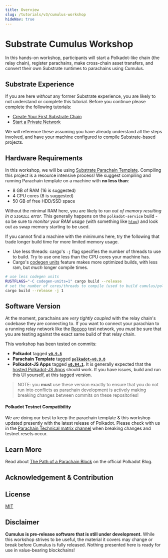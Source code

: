 ```yaml
---
title: Overview
slug: /tutorials/v3/cumulus-workshop
hideNav: true
---
```


# Substrate Cumulus Workshop

In this hands-on workshop, participants will start a Polkadot-like chain (the relay chain), register
parachains, make cross-chain asset transfers, and convert their own Substrate runtimes to parachains
using Cumulus.

## Substrate Experience

If you are here _without_ any former Substrate experience, you are likely to not understand or
complete this tutorial. Before you continue please complete the following tutorials:

- [Create Your First Substrate Chain](https://substrate.dev/docs/en/tutorials/create-your-first-substrate-chain/)
- [Start a Private Network](https://substrate.dev/docs/en/tutorials/start-a-private-network/)

We will reference these assuming you have already understand all the steps involved, and
have your machine configured to compile Substrate-based projects.

## Hardware Requirements

In this workshop, we will be using [Substrate Parachain Template](https://github.com/substrate-developer-hub/substrate-parachain-template). Compiling this project is a resource intensive
process! We suggest compiling and running Parachain template on a machine with **no less than**:

- 8 GB of RAM (16 is suggested)
- 4 CPU cores (8 is suggested)
- 50 GB of free HDD/SSD space

Without the minimal RAM here, you are likely to _run out of memory resulting in a `SIGKILL`
error_. This generally happens on the `polkadot-service` build - so be sure to _monitor your RAM
usage_ (with something like [`htop`](https://htop.dev/)) and look out as swap memory starting to be
used.

If you cannot find a machine with the minimums here, try the following that trade longer build
time for more limited memory usage.

- Use less threads: cargo's `-j` flag specifies the number of threads to use to build. Try to use one less than the CPU cores your machine has.
- Cargo's [codegen units](https://doc.rust-lang.org/cargo/reference/profiles.html#codegen-units)
  feature makes more optimized builds, with less ram, but _much_ longer compile times.

```bash
# use less codegen units
RUSTFLAGS="-C codegen-units=1" cargo build --release
# set the number of cores/threads to compile (used to build cumulus/polkadot on rpi 3)
cargo build --release -j 1
```

## Software Version

At the moment, parachains are _very tightly coupled_ with the relay chain's codebase they are
connecting to. If you want to connect your parachian to a running relay network like the
[Rococo](https://wiki.polkadot.network/docs/en/build-parachains-rococo) test network, you _must_ be
sure that you are testing against the exact same build of that relay chain.

This workshop has been tested on commits:

- **Polkadot** tagged [**`v0.9.8`**](https://github.com/paritytech/polkadot/tree/v0.9.8)
- **Parachain Template** tagged [**`polkadot-v0.9.8`**](https://github.com/substrate-developer-hub/substrate-parachain-template/tree/polkadot-v0.9.8)
- **Polkadot-JS Apps** tagged [**`v0.94.1`**](https://github.com/polkadot-js/apps/tree/v0.94.1).
  It is generally expected that the [hosted Polkadot-JS Apps](https://polkadot.js.org/apps/#/explorer) should work. If you have issues, build and run this UI yourself, at this tagged version.

> NOTE: you **must** use these version exactly to ensure that you do not run into conflicts as
> parachain development is actively making breaking changes between commits on these
> repositories!

#### Polkadot Testnet Compatibility

We are doing our best to keep the parachain template & this workshop updated presently
with the latest release of Polkadot. Please check with us in the [Parachain Technical matrix channel](https://matrix.to/#/#parachain-technical:matrix.parity.io)
when breaking changes and testnet resets occur.

## Learn More

Read about [The Path of a Parachain Block](https://polkadot.network/the-path-of-a-parachain-block/)
on the official Polkadot Blog.

## Acknowledgement & Contribution

<!-- TODO: Refer to [Acknowledgement & Contribution](acknowledgement-contribution) -->

## License

[MIT](LICENCE)

## Disclaimer

**Cumulus is pre-release software that is still under development.** While this workshop strives to
be useful, the material it covers may change or break before Cumulus is fully released. Nothing
presented here is ready for use in value-bearing blockchains!
